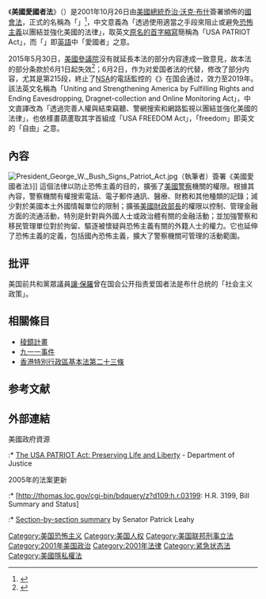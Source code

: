{{multiple issues|
{{update|time=2019-03-04T22:28:08+00:00}}
{{expand language|1=en|page=Patriot Act|time=2019-03-04T22:28:08+00:00}}
}}
《'''美國愛國者法'''》（{{lang|en|USA PATRIOT Act}}）是2001年10月26日由[[美國總統|美國總統]][[乔治·沃克·布什|乔治·沃克·布什]]簽署頒佈的[[美國國會法|國會法]]，正式的名稱為「{{lang|en|Uniting and Strengthening America by Providing Appropriate Tools Required to Intercept and Obstruct Terrorism Act of 2001}}」<ref>{{cite web |author1=U.S. Congress |title=Uniting and Strengthening America by Providing Appropriate Tools Required To Intercept and Obstruct Terrorism (USA PATROIT Act) Act of 2001 |url=https://www.congress.gov/107/plaws/publ56/PLAW-107publ56.pdf|publisher=U.S. Congress |accessdate=2021-10-06}}</ref>，中文意義為「透過使用適當之手段來阻止或避免[[恐怖主義|恐怖主義]]以團結並強化美國的法律」，取英文[[逆向首字母缩略词|原名的首字縮寫]]簡稱為「USA PATRIOT Act」，而「{{lang|en|patriot}}」即[[英語|英語]]中「愛國者」之意。

2015年5月30日，[[美國參議院|美國參議院]]沒有就延長本法的部分内容達成一致意見，故本法的部分条款於6月1日起失效<ref>{{cite news|author1=理查德.格林|title=美国国安局监听计划授权失效|url=http://www.voachinese.com/content/nsa-surveillance-programs-expired/2802739.html|accessdate=2015-06-01|agency=[[美國之音|美國之音]]|date=2015-06-01}}</ref>；6月2日，作为对爱国者法的代替，修改了部分内容，尤其是第215段，終止了[[美國國家安全局|NSA]]的電話監控的《{{link-en|美國自由法|USA Freedom Act}}》在国会通过，效力至2019年。該法英文名稱為「Uniting and Strengthening America by Fulfilling Rights and Ending Eavesdropping, Dragnet-collection and Online Monitoring Act」，中文直譯改為「透過完善人權與結束竊聽、警網搜索和網路監視以團結並強化美國的法律」，也依樣畫葫蘆取其字首組成「USA FREEDOM Act」，「freedom」即英文的「自由」之意。

==內容==
[[File:President_George_W._Bush_Signs_Patriot_Act.jpg|thumb]]（執筆者）簽署《美國愛國者法》]]
這個法律以防止恐怖主義的目的，擴張了[[美國警察|美國警察]]機關的權限。根據其內容，警察機關有權搜索電話、電子郵件通訊、醫療、財務和其他種類的記錄；減少對於美國本土外國情報單位的限制；擴張[[美國財政部長|美國財政部長]]的權限以控制、管理金融方面的流通活動，特別是針對與外國人士或政治體有關的金融活動；並加強警察和移民管理單位對於拘留、驅逐被懷疑與恐怖主義有關的外籍人士的權力。它也延伸了恐怖主義的定義，包括國內恐怖主義，擴大了警察機關可管理的活動範圍。

==批评==
美国前共和黨眾議員[[榮·保羅|讓·保羅]]曾在国会公开指责爱国者法是布什总统的「社会主义政策」。

== 相關條目 ==
* [[稜鏡計畫|稜鏡計畫]]
* [[九一一事件|九一一事件]]
* [[香港特別行政區基本法第二十三條|香港特別行政區基本法第二十三條]]

==参考文献==
{{reflist}}

== 外部連結 ==
{{wikisource|USA PATRIOT Act}}
{{Portal box|美国|法律|政治|人权}}
;美國政府資源
:* [https://web.archive.org/web/20100102035036/http://www.justice.gov/archive/ll/highlights.htm The USA PATRIOT Act: Preserving Life and Liberty] - Department of Justice
;2005年的法案更新
:* [http://thomas.loc.gov/cgi-bin/bdquery/z?d109:h.r.03199: H.R. 3199, Bill Summary and Status]
:* [https://web.archive.org/web/20100213025652/http://leahy.senate.gov/press/200110/102401a.html Section-by-section summary] by Senator Patrick Leahy

{{爱国者法案}}

{{Authority control}}
[[Category:美国恐怖主义|Category:美国恐怖主义]]
[[Category:美国人权|Category:美国人权]]
[[Category:美国联邦刑事立法|Category:美国联邦刑事立法]]
[[Category:2001年美国政治|Category:2001年美国政治]]
[[Category:2001年法律|Category:2001年法律]]
[[Category:紧急状态法|Category:紧急状态法]]
[[Category:美國隱私權法|Category:美國隱私權法]]